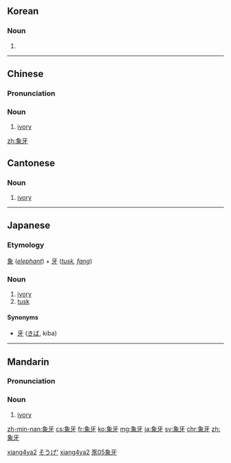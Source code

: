 ==Korean==
{{ko-hanjatab|象|牙}}

===Noun===
{{ko-noun|hj|rv=|hangeul=상아}}

# {{hanja form of|상아|<!--
-->}}

----

==Chinese==
{{zh-hanzi-box|[[象]][[牙]]}}

===Pronunciation===
{{zh-pron
|m=xiàngyá
|c=zoeng6 ngaa4
|mn=chhiūⁿ-gê
|cat=n
}}

===Noun===
{{zh-noun}}

# [[ivory]]

[[zh:象牙]]

[[Category:zh:Elephants|xiang4ya2]]

==Cantonese==
{{zh-hanzi-box|[[象]][[牙]]}}

===Noun===
{{yue-noun|ts|jyut=zoeng6ngaa4|y=jeung6nga4|rs=豕05}}

# [[ivory]]

----

==Japanese==
{{ja-kanjitab|ぞう|げ|yomi=on}}

===Etymology===
[[象]] (''[[elephant]]'') + [[牙]] (''[[tusk]], [[fang]]'')

===Noun===
{{ja-noun|ぞうげ}}

# [[ivory]]
# [[tusk]]

====Synonyms====
* [[牙]] ([[きば]], kiba)

[[Category:ja:Elephants|そうげ']]

----

==Mandarin==
{{zh-hanzi-box|[[象]][[牙]]}}

===Pronunciation===
{{Pinyin-IPA|xiàngyá}}

===Noun===
{{cmn-noun|ts|pin=xiàngyá|pint=xiang4ya2}}

# [[ivory]]

[[Category:cmn:Elephants|xiang4ya2]]
[[Category:cmn:Elephants|豕05象牙]]

[[zh-min-nan:象牙]]
[[cs:象牙]]
[[fr:象牙]]
[[ko:象牙]]
[[mg:象牙]]
[[ja:象牙]]
[[sv:象牙]]
[[chr:象牙]]
[[zh:象牙]]